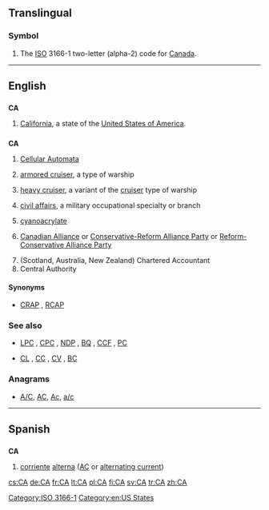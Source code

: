 {{also|Appendix:Variations of "ca"}}
==Translingual==
===Symbol===
{{head|mul|symbol}}
# The [[ISO]] 3166-1 two-letter (alpha-2) code for [[Canada]].

[[Category:ISO 3166-1]]
----

==English==

==={{abbreviation}}===
'''CA'''

# [[California]], a state of the [[United States of America]].

==={{initialism}}===
'''CA'''

# {{computing}} [[Cellular Automata]]
# {{US|nautical}} [[armored cruiser]], a type of warship
# {{US|nautical}} [[heavy cruiser]], a variant of the [[cruiser]] type of warship
# {{US|military}} [[civil affairs]], a military occupational specialty or branch
# {{organic compound}} [[cyanoacrylate]]
# {{Canada|politics}} [[Canadian Alliance]] or [[Conservative-Reform Alliance Party]] or [[Reform-Conservative Alliance Party]]
# (Scotland, Australia, New Zealand) Chartered Accountant
# Central Authority

====Synonyms====
* {{sense|Canadian politics}} [[CRAP]] , [[RCAP]]

===See also===
* {{sense|Canadian politics}} [[LPC]] , [[CPC]] , [[NDP]] , [[BQ]] , [[CCF]] , [[PC]]
* {{sense|US navy}} [[CL]] , [[CC]] , [[CV]] , [[BC]]

===Anagrams===
* [[A/C#English|A/C]], [[AC#English|AC]], [[Ac#English|Ac]], [[a/c#English|a/c]]

[[Category:en:US States]]

----

==Spanish==

==={{abbreviation|Spanish}}===
'''CA'''

# [[corriente]] [[alterna]] ([[AC]] or [[alternating current]])

[[cs:CA]]
[[de:CA]]
[[fr:CA]]
[[lt:CA]]
[[pl:CA]]
[[fi:CA]]
[[sv:CA]]
[[tr:CA]]
[[zh:CA]]